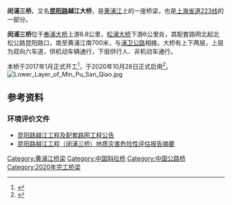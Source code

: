 {{Infobox bridge
| name                = 闵浦三桥
| image               = Min Pu San Qiao.jpg
| carries             = [[223省道_(上海)|223线]]
| crosses             = [[黄浦江|黄浦江]]
| locale              = [[上海市|上海市]][[闵行区|闵行区]]/[[奉贤区|奉贤区]]
| begin               = 2017年1月
| open                = 2020年10月28日
| toll                = 无
}}
'''闵浦三桥'''，又名'''[[昆阳路|昆阳路]]越江大桥'''，是[[黄浦江|黄浦江]]上的一座桥梁，也是[[上海省道|上海省道]][[223省道_(上海)|223线]]的一部分。

'''闵浦三桥'''位于[[奉浦大桥|奉浦大桥]]上游6.8公里，[[松浦大桥_(上海)|松浦大桥]]下游6公里处，其配套路网北起北松公路昆阳路口，南至黄浦江南700米，与[[浦卫公路|浦卫公路]]相接。大桥有上下两层，上层为双向六车道，供机动车辆通行，下层供行人、非机动车通行。

本桥于2017年1月正式开工<ref name="黄浦江南段将添两条新通道 缓解徐浦大桥交通拥堵">{{Cite web |url=http://sh.eastday.com/m/20170311/u1a12795892.html |title=黄浦江南段将添两条新通道 缓解徐浦大桥交通拥堵 |accessdate=2017-03-18 |archive-date=2017-03-19 |archive-url=https://web.archive.org/web/20170319024647/http://sh.eastday.com/m/20170311/u1a12795892.html |dead-url=no }}</ref>，于2020年10月28日正式启用<ref>{{cite news |title=闵浦三桥来了！明天通车 |url=https://mp.weixin.qq.com/s/45mtyW97Kovt5LM1ECNfrw |accessdate=2020-10-27 |work=今日闵行 |agency=闵行报社（上海市闵行区[[中華人民共和國媒體#地方媒体|融媒体中心]]） |publisher=[[微信公众平台|微信公众平台]] |date=2020-10-27 |archive-date=2020-10-30 |archive-url=https://web.archive.org/web/20201030184304/https://mp.weixin.qq.com/s/45mtyW97Kovt5LM1ECNfrw |dead-url=no }}</ref>。
[[File:Lower_Layer_of_Min_Pu_San_Qiao.jpg|thumb]]

==参考资料==
{{reflist}}
=== 环境评价文件 ===
*[http://www.envir.gov.cn/info/2006511171.htm 昆阳路越江工程及配套路网工程公告]{{Wayback|url=http://www.envir.gov.cn/info/2006511171.htm |date=20081219162355 }}
*[http://www.sigs.com.cn/geolib/ListDetails.aspx?ID=7089 昆阳路越江工程（闵浦三桥）地质灾害危险性评估报告摘要]{{dead link|date=2018年5月 |bot=InternetArchiveBot |fix-attempted=yes }}

{{Bridge-Stub}}
{{SH-stub}}
{{上海桥隧}}
{{Crossings navbox
|structure= Crossings
|place= [[黄浦江|黄浦江]]
|bridge= 闵浦三桥
|bridge signs= {{中国省道名|223|昆阳路}}
|upstream= <del>[[邬马渡|邬桥渡口]]</del>
|upstream signs= 
|downstream= [[西闵线轮渡|西闵线轮渡]]
|downstream signs= 
}}
{{上海省道}}

{{DEFAULTSORT:M}}
[[Category:黄浦江桥梁|Category:黄浦江桥梁]]
[[Category:中国斜拉桥|Category:中国斜拉桥]]
[[Category:中国公路桥|Category:中国公路桥]]
[[Category:2020年完工桥梁|Category:2020年完工桥梁]]